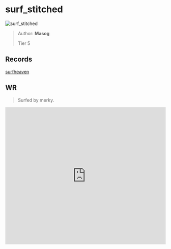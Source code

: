 
# surf_stitched

![surf_stitched](https://raw.githubusercontent.com/Sayt123/SurfMapPics/Maps-and-bonuses/csgo/surf_stitched.jpg)

> Author: **Masog**
>
> Tier 5

## Records

[surfheaven](https://surfheaven.eu/map/surf_stitched)

## WR

> Surfed by merky.

<iframe
width="100%"
height="430"
src="https://www.youtube.com/embed/3iQLZj7lVb0"
frameborder="0"
allow="accelerometer; autoplay; clipboard-write; encrypted-media; gyroscope; picture-in-picture"
allowFullScreen
/>

```md

[Surf Timer] - merky finished in 02:12:19 (WR -00:08:32). Improving by 00:31:95
[Surf Timer] - merky beat the map record! Rank: 1/32

Previous WR holder: xen


```
                